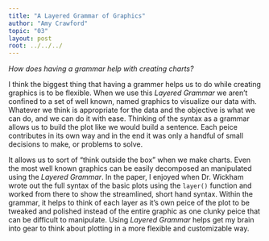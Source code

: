 ```yaml
---
title: "A Layered Grammar of Graphics"
author: "Amy Crawford"
topic: "03"
layout: post
root: ../../../
---
```


*How does having a grammar help with creating charts?*

I think the biggest thing that having a grammer helps us to do while creating graphics is to be flexible. When we use this *Layered Grammar* we aren't confined to a set of well known, named graphics to visualize our data with. Whatever we think is appropriate for the data and the objective is what we can do, and we can do it with ease. Thinking of the syntax as a grammar allows us to build the plot like we would build a sentence. Each peice contributes in its own way and in the end it was only a handful of small decisions to make, or problems to solve.

It allows us to sort of "think outside the box" when we make charts. Even the most well known graphics can be easily decomposed an manipulated using the *Layered Grammar*. In the paper, I enjoyed when Dr. Wickham wrote out the full syntax of the basic plots using the `layer()` function and worked from there to show the streamlined, short hand syntax. Within the grammar, it helps to think of each layer as it's own peice of the plot to be tweaked and polished instead of the entire graphic as one clunky peice that can be difficult to manipulate. Using *Layered Grammar* helps get my brain into gear to think about plotting in a more flexible and customizable way. 
